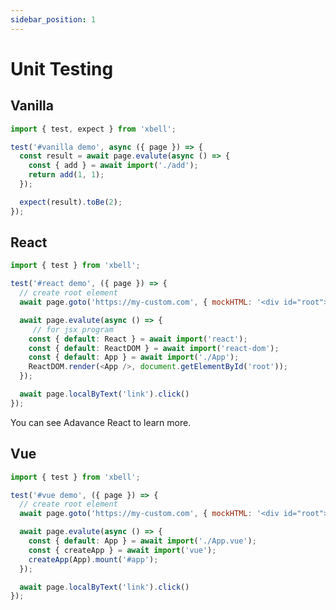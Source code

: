 ```yaml
---
sidebar_position: 1
---
```


# Unit Testing

## Vanilla

```javascript
import { test, expect } from 'xbell';

test('#vanilla demo', async ({ page }) => {
  const result = await page.evalute(async () => {
    const { add } = await import('./add');
    return add(1, 1);
  });

  expect(result).toBe(2);
});


```

## React
```javascript
import { test } from 'xbell';

test('#react demo', ({ page }) => {
  // create root element
  await page.goto('https://my-custom.com', { mockHTML: '<div id="root"></div>' });

  await page.evalute(async () => {
     // for jsx program
    const { default: React } = await import('react'); 
    const { default: ReactDOM } = await import('react-dom');
    const { default: App } = await import('./App');
    ReactDOM.render(<App />, document.getElementById('root'));
  });

  await page.localByText('link').click()
});
```

You can see Adavance React to learn more.

## Vue

```javascript
import { test } from 'xbell';

test('#vue demo', ({ page }) => {
  // create root element
  await page.goto('https://my-custom.com', { mockHTML: '<div id="root"></div>' });

  await page.evalute(async () => {
    const { default: App } = await import('./App.vue');
    const { createApp } = await import('vue');
    createApp(App).mount('#app');
  });

  await page.localByText('link').click()
});
```
